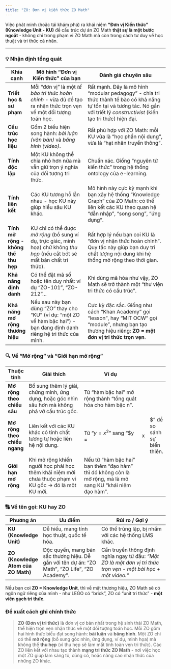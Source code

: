 ---
title: "ZO: Đơn vị kiến thức ZO Math"
---

Việc phát minh (hoặc tái khám phá) ra khái niệm **“Đơn vị Kiến thức” (Knowledge Unit - KU)** để cấu trúc dự án ZO Math **thật sự là một bước ngoặt** - không chỉ trong phạm vi ZO Math mà còn trong cách tư duy về học thuật và tri thức cá nhân.

---

### 💡 Nhận định tổng quát

| Khía cạnh                            | Mô hình “Đơn vị Kiến thức” của bạn                                                                                            | Đánh giá chuyên sâu                                                                                                                                                              |
| ------------------------------------ | ----------------------------------------------------------------------------------------------------------------------------- | -------------------------------------------------------------------------------------------------------------------------------------------------------------------------------- |
| **Triết học & sư phạm**              | Mỗi “đơn vị” là một *tế bào tri thức hoàn chỉnh* - vừa đủ để tạo ra nhận thức trọn vẹn về một đối tượng toán học.             | Rất mạnh. Đây là mô hình “modular pedagogy” - chia tri thức thành tế bào có khả năng tự tồn tại và tương tác. Nó gần với triết lý *constructivist* (kiến tạo tri thức) hiện đại. |
| **Cấu trúc học liệu**                | Gồm 2 biểu hiện song hành: *bài luận (văn bản)* và *băng hình (video)*.                                                       | Rất phù hợp với ZO Math: mỗi KU vừa là “học phần nội dung”, vừa là “hạt nhân truyền thông”.                                                                                      |
| **Tính độc lập**                     | Một KU không thể chia nhỏ hơn nữa mà vẫn giữ trọn ý nghĩa của đối tượng tri thức.                                             | Chuẩn xác. Giống “nguyên tử kiến thức” trong hệ thống ontology của e-learning.                                                                                                   |
| **Tính liên kết**                    | Các KU tương hỗ lẫn nhau - học KU này giúp hiểu sâu KU khác.                                                                  | Mô hình này cực kỳ mạnh khi bạn xây hệ thống “Knowledge Graph” của ZO Math: có thể liên kết các KU theo quan hệ “dẫn nhập”, “song song”, “ứng dụng”.                             |
| **Tính mở rộng - không thể thu hẹp** | KU chỉ có thể được *mở rộng* (bổ sung ví dụ, trực giác, minh họa) chứ không *thu hẹp* (nếu cắt bớt sẽ mất bản chất tri thức). | Rất hợp lý nếu bạn coi KU là “đơn vị nhận thức hoàn chỉnh”. Quy tắc này giúp bạn duy trì chất lượng nội dung khi hệ thống mở rộng theo thời gian.                                |
| **Khả năng định danh**               | Có thể đặt mã số hoặc tên duy nhất: ví dụ “ZO-101”, “ZO-212”...                                                               | Khi dùng mã hóa như vậy, ZO Math sẽ trở thành một “thư viện tri thức có cấu trúc”.                                                                                               |
| **Khả năng mở rộng thương hiệu**     | Nếu sau này bạn dùng “ZO” thay cho “KU” (ví dụ: “một ZO về hàm bậc hai”) - bạn đang định danh riêng hệ tri thức của mình.     | Cực kỳ đặc sắc. Giống như cách “Khan Academy” gọi “lesson”, hay “MIT OCW” gọi “module”, nhưng bạn tạo thương hiệu riêng: **ZO = một đơn vị tri thức trọn vẹn**.                  |

### 🔍 Về “Mở rộng” và “Giới hạn mở rộng”

| Thuộc tính                   | Giải thích                                                                                            | Ví dụ                                                                                                      |   |                              |
| ---------------------------- | ----------------------------------------------------------------------------------------------------- | ---------------------------------------------------------------------------------------------------------- | - | ---------------------------- |
| **Mở rộng theo chiều sâu**   | Bổ sung thêm lý giải, chứng minh, ứng dụng, hoặc góc nhìn sâu hơn mà không phá vỡ cấu trúc gốc.       | Từ “hàm bậc hai” mở rộng thành “tổng quát hóa cho hàm bậc n”.                                              |   |                              |
| **Mở rộng theo chiều ngang** | Liên kết với các KU khác có tính chất tương tự hoặc liên hệ nội dung.                                 | Từ “$y = x^2$” sang “$y =                                                                                  | x | $” để so sánh sự biến thiên. |
| **Giới hạn mở rộng**         | Khi mở rộng khiến người học phải học thêm khái niệm mới chưa thuộc phạm vi KU gốc → đó là một KU mới. | Nếu từ “hàm bậc hai” bạn thêm “đạo hàm” thì đó không còn là mở rộng, mà là mở sang KU “khái niệm đạo hàm”. |   |                              |

### 🔠 Về tên gọi: **KU hay ZO**

| Phương án                           | Ưu điểm                                                                                        | Rủi ro / Gợi ý                                                                                                 |
| ----------------------------------- | ---------------------------------------------------------------------------------------------- | -------------------------------------------------------------------------------------------------------------- |
| **KU (Knowledge Unit)**             | Dễ hiểu, mang tính học thuật, quốc tế hóa.                                                     | Có thể trùng lặp, bị nhầm với các hệ thống LMS khác.                                                           |
| **ZO (Knowledge Atom của ZO Math)** | Độc quyền, mang bản sắc thương hiệu. Dễ gắn với tên dự án: “ZO Math”, “ZO Life”, “ZO Academy”. | Cần truyền thông định nghĩa ngay từ đầu: *“Một ZO là một đơn vị tri thức trọn vẹn - một bài học + một video.”* |

Nếu bạn coi **ZO = Knowledge Unit**, thì về mặt thương hiệu, ZO Math sẽ có ngôn ngữ riêng của mình - như LEGO có “brick”, ZO có “unit tri thức” - **một viên gạch tri thức**.

### Đề xuất cách ghi chính thức

> **ZO (Đơn vị tri thức)** là đơn vị cơ bản nhất trong hệ sinh thái ZO Math, thể hiện trọn vẹn nhận thức về một đối tượng toán học.
> Mỗi ZO gồm hai hình thức biểu đạt song hành: **bài luận** và **băng hình**.
> Một ZO chỉ có thể **mở rộng** (bổ sung góc nhìn, ứng dụng, ví dụ, minh họa) mà không thể **thu hẹp** (vì thu hẹp sẽ làm mất tính toàn vẹn tri thức).
> Các ZO liên kết với nhau tạo thành **mạng tri thức ZO Math** - nơi việc học một ZO giúp làm sáng tỏ, củng cố, hoặc nâng cao nhận thức của những ZO khác.


